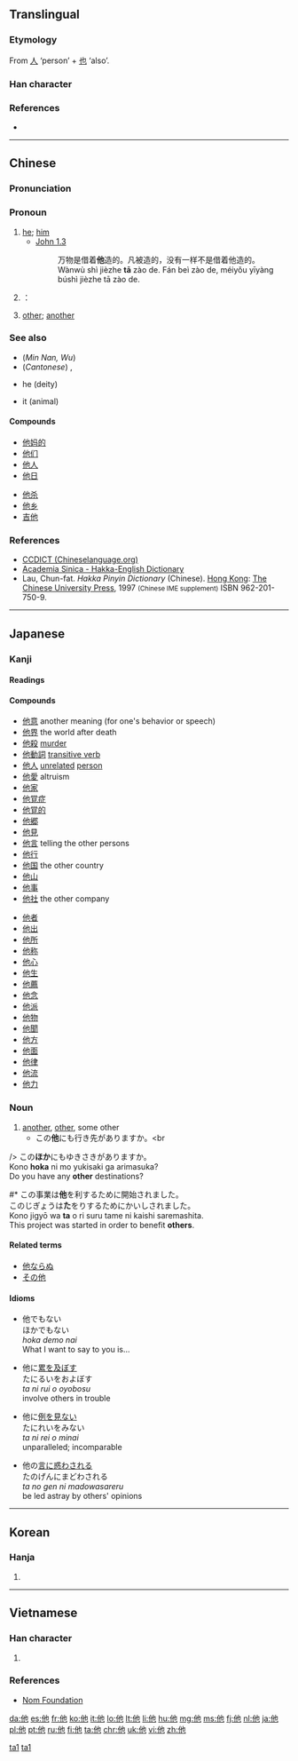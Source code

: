 {{zh-hanzi-box|他}}
{{also|她|祂|牠}}
==Translingual==
{{stroke order|type=animate}}

===Etymology===
From [[人]] ‘person’ + [[也]] ‘also’.

===Han character===
{{Han char|rn=9|rad=人|as=03|sn=5|four=2421<sub>2</sub>|canj=人心木 (OPD)|ids=⿰[[亻]][[也]]}}

===References===
* {{Han ref|kx=0092.090|dkj=00370|dj=0195.120|hdz=10115.060|uh=4ED6|ud=20182|bh=A54C|bd=42316}}

----

==Chinese==
{{zh-hanzi-box|[[他]]}}

===Pronunciation===
{{zh-pron
|m=tā
|ma=zh-tā.ogg
|c=taa1
|h=poj=[[tha]] (tha<sup>1</sup>)
|mn=tha/thaⁿ
|w=1ta
|mc=透歌一开果平託何
|oc=y
|cat=pron
}}

===Pronoun===
{{cmn-pronoun|ts|pin=tā|pint=ta1}}

# [[he]]; [[him]]
#* [http://wordproject.org/multi/bi_en_cn_py.htm John 1.3]
#*: 万物是借着'''他'''造的。凡被造的，没有一样不是借着他造的。
#*: Wànwù shì jièzhe '''tā''' zào de. Fán beì zào de, méiyǒu yīyàng búshì jièzhe tā zào de.
#：{{zh-usex|'''他''' 去 了。|'''He''' went away.|inline=yes|link=yes}}
#: {{zh-usex|我 認識 '''他'''。|I know '''him'''.|inline=yes|link=yes}}
# [[other]]; [[another]]
#: {{zh-usex|別 無 他 求|have no other request|inline=yes|link=yes}}

===See also===
{{cmn-personal pronouns}}
* (''Min Nan, Wu'') {{zh-l|伊}}
* (''Cantonese'') {{zh-l|佢}}, {{zh-l|渠}}
* {{zh-l|祂}} he (deity)
* {{zh-l|牠}} it (animal)

====Compounds====
{{top2}}
* [[他妈的]]
* [[他们]]
* [[他人]]
* [[他日]]
{{mid2}}
* [[他杀]]
* [[他乡]]
* [[吉他]]
{{bottom}}

===References===
*[http://www.chineselanguage.org/dictionaries/?mode=view&module=chardict&query=%E4%BB%96 CCDICT (Chineselanguage.org)]
*[http://minhakka.ling.sinica.edu.tw/bkg/hakyin/search.php?DETAIL=1&LIMIT=id=41301&dbname=su_tian_1&graph=2 Academia Sinica - Hakka-English Dictionary]
*Lau, Chun-fat. ''Hakka Pinyin Dictionary'' (Chinese). [[Hong Kong]]: [[w:Chinese University of Hong Kong|The Chinese University Press]], 1997 <small>(Chinese IME supplement)</small> ISBN 962-201-750-9.

[[Category:Mandarin entries with audio links|ta1]]
[[Category:Beginning Mandarin|ta1]]

----

==Japanese==

===Kanji===
{{ja-kanji|grade=3|rs=人03}}

====Readings====
{{ja-readings
|on=[[た]] ([[ta]])
|kun=[[ほか]] ([[hoka]])
}}

====Compounds====
{{der-top|Compounds}}
* [[他意]] another meaning (for one's behavior or speech)
* [[他界]] the world after death
* [[他殺]] [[murder]]
* [[他動詞]] [[transitive verb]]
* [[他人]] [[unrelated]] [[person]]
* [[他愛]] altruism
* [[他家]]
* [[他覚症]]
* [[他覚的]]
* [[他郷]]
* [[他見]]
* [[他言]] telling the other persons
* [[他行]]
* [[他国]] the other country
* [[他山]]
* [[他事]]
* [[他社]] the other company
{{der-mid}}
* [[他者]]
* [[他出]]
* [[他所]]
* [[他称]]
* [[他心]]
* [[他生]]
* [[他薦]]
* [[他念]]
* [[他派]]
* [[他物]]
* [[他聞]]
* [[他方]]
* [[他面]]
* [[他律]]
* [[他流]]
* [[他力]]
{{der-bottom}}

===Noun===
{{ja-noun|ほか}}

{{ja-noun|た}}

# [[another]], [[other]], some other
#* この'''他'''にも行き先がありますか。<br
/> この'''ほか'''にもゆきさきがありますか。<br
/> Kono '''hoka''' ni mo yukisaki ga arimasuka?<br
/> Do you have any '''other''' destinations?
#* この事業は'''他'''を利するために開始されました。<br
/> このじぎょうは'''た'''をりするためにかいしされました。<br
/> Kono jigyō wa '''ta''' o ri suru tame ni kaishi saremashita.<br
/> This project was started in order to benefit '''others'''.

====Related terms====
* [[他ならぬ]]
* [[その他]]

====Idioms====
* 他でもない<br>ほかでもない<br>''hoka demo nai''<br>What I want to say to you is...

* 他に[[累]]を[[及ぼす]]<br>たにるいをおよぼす<br>''ta ni rui o oyobosu''<br>involve others in trouble

* 他に[[例]]を[[見る|見ない]]<br>たにれいをみない<br>''ta ni rei o minai''<br>unparalleled; incomparable

* 他の[[言]]に[[惑う|惑わされる]]<br>たのげんにまどわされる<br>''ta no gen ni madowasareru''<br>be led astray by others' opinions

----

==Korean==

===Hanja===
{{ko-hanja|hangeul=[[타]]|rv=ta|mr=t'a}}

# {{defn|lang=ko|sort=人03}}

----

==Vietnamese==

===Han character===
{{vi-hantu|[[tha]], [[thà]], [[thè]], [[thơ]]|rs=人03}}

# {{defn|lang=vi|sort=人03}}

===References===
*[http://nomfoundation.org/common/nom_details.php?codepoint=4ed6 Nom Foundation]

[[da:他]]
[[es:他]]
[[fr:他]]
[[ko:他]]
[[it:他]]
[[lo:他]]
[[lt:他]]
[[li:他]]
[[hu:他]]
[[mg:他]]
[[ms:他]]
[[fj:他]]
[[nl:他]]
[[ja:他]]
[[pl:他]]
[[pt:他]]
[[ru:他]]
[[fi:他]]
[[ta:他]]
[[chr:他]]
[[uk:他]]
[[vi:他]]
[[zh:他]]